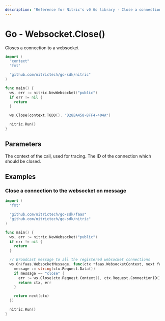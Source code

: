 ```yaml
---
description: "Reference for Nitric's v0 Go library - Close a connection to a websocket"
---
```


# Go - Websocket.Close()

Closes a connection to a websocket

```go
import (
  "context"
  "fmt"

  "github.com/nitrictech/go-sdk/nitric"
)

func main() {
  ws, err := nitric.NewWebsocket("public")
  if err != nil {
    return
  }

  ws.Close(context.TODO(), "D28BA458-BFF4-404A")

  nitric.Run()
}
```

## Parameters

<Properties>
  <Property name="ctx" required type="context">
    The context of the call, used for tracing.
  </Property>
  <Property name="connectionId" required type="string">
    The ID of the connection which should be closed.
  </Property>
</Properties>

## Examples

### Close a connection to the websocket on message

```go
import (
  "fmt"

  "github.com/nitrictech/go-sdk/faas"
  "github.com/nitrictech/go-sdk/nitric"
)

func main() {
  ws, err := nitric.NewWebsocket("public")
  if err != nil {
    return
  }

  // Broadcast message to all the registered websocket connections
  ws.On(faas.WebsocketMessage, func(ctx *faas.WebsocketContext, next faas.WebsocketHandler) (*faas.WebsocketContext, error) {
    message := string(ctx.Request.Data())
    if message == "close" {
      err := ws.Close(ctx.Request.Context(), ctx.Request.ConnectionID())
      return ctx, err
    }

    return next(ctx)
  })

  nitric.Run()
}
```
